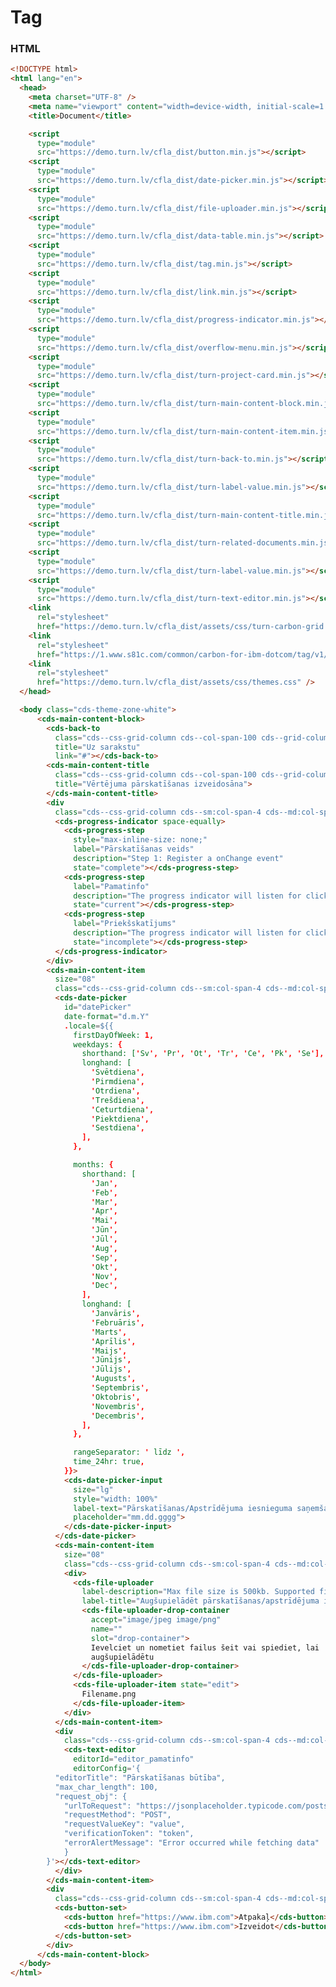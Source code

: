 
# Tag

### HTML

```html
<!DOCTYPE html>
<html lang="en">
  <head>
    <meta charset="UTF-8" />
    <meta name="viewport" content="width=device-width, initial-scale=1.0" />
    <title>Document</title>

    <script
      type="module"
      src="https://demo.turn.lv/cfla_dist/button.min.js"></script>
    <script
      type="module"
      src="https://demo.turn.lv/cfla_dist/date-picker.min.js"></script>
    <script
      type="module"
      src="https://demo.turn.lv/cfla_dist/file-uploader.min.js"></script>
    <script
      type="module"
      src="https://demo.turn.lv/cfla_dist/data-table.min.js"></script>
    <script
      type="module"
      src="https://demo.turn.lv/cfla_dist/tag.min.js"></script>
    <script
      type="module"
      src="https://demo.turn.lv/cfla_dist/link.min.js"></script>
    <script
      type="module"
      src="https://demo.turn.lv/cfla_dist/progress-indicator.min.js"></script>
    <script
      type="module"
      src="https://demo.turn.lv/cfla_dist/overflow-menu.min.js"></script>
    <script
      type="module"
      src="https://demo.turn.lv/cfla_dist/turn-project-card.min.js"></script>
    <script
      type="module"
      src="https://demo.turn.lv/cfla_dist/turn-main-content-block.min.js"></script>
    <script
      type="module"
      src="https://demo.turn.lv/cfla_dist/turn-main-content-item.min.js"></script>
    <script
      type="module"
      src="https://demo.turn.lv/cfla_dist/turn-back-to.min.js"></script>
    <script
      type="module"
      src="https://demo.turn.lv/cfla_dist/turn-label-value.min.js"></script>
    <script
      type="module"
      src="https://demo.turn.lv/cfla_dist/turn-main-content-title.min.js"></script>
    <script
      type="module"
      src="https://demo.turn.lv/cfla_dist/turn-related-documents.min.js"></script>
    <script
      type="module"
      src="https://demo.turn.lv/cfla_dist/turn-label-value.min.js"></script>
    <script
      type="module"
      src="https://demo.turn.lv/cfla_dist/turn-text-editor.min.js"></script>
    <link
      rel="stylesheet"
      href="https://demo.turn.lv/cfla_dist/assets/css/turn-carbon-grid.css" />
    <link
      rel="stylesheet"
      href="https://1.www.s81c.com/common/carbon-for-ibm-dotcom/tag/v1/latest/plex.css" />
    <link
      rel="stylesheet"
      href="https://demo.turn.lv/cfla_dist/assets/css/themes.css" />
  </head>

  <body class="cds-theme-zone-white">
      <cds-main-content-block>
        <cds-back-to
          class="cds--css-grid-column cds--col-span-100 cds--grid-column"
          title="Uz sarakstu"
          link="#"></cds-back-to>
        <cds-main-content-title
          class="cds--css-grid-column cds--col-span-100 cds--grid-column-hang"
          title="Vērtējuma pārskatīšanas izveidosāna">
        </cds-main-content-title>
        <div
          class="cds--css-grid-column cds--sm:col-span-4 cds--md:col-span-8 cds--lg:col-span-10 cds--lg:col-span-10 cds--grid-column-hang">
          <cds-progress-indicator space-equally>
            <cds-progress-step
              style="max-inline-size: none;"
              label="Pārskatīšanas veids"
              description="Step 1: Register a onChange event"
              state="complete"></cds-progress-step>
            <cds-progress-step
              label="Pamatinfo"
              description="The progress indicator will listen for clicks on the steps"
              state="current"></cds-progress-step>
            <cds-progress-step
              label="Priekšskatījums"
              description="The progress indicator will listen for clicks on the steps"
              state="incomplete"></cds-progress-step>
          </cds-progress-indicator>
        </div>
        <cds-main-content-item
          size="08"
          class="cds--css-grid-column cds--sm:col-span-4 cds--md:col-span-8 cds--lg:col-span-10 cds--lg:col-span-10 cds--grid-column-hang">
          <cds-date-picker
            id="datePicker"
            date-format="d.m.Y"
            .locale=${{
              firstDayOfWeek: 1,
              weekdays: {
                shorthand: ['Sv', 'Pr', 'Ot', 'Tr', 'Ce', 'Pk', 'Se'],
                longhand: [
                  'Svētdiena',
                  'Pirmdiena',
                  'Otrdiena',
                  'Trešdiena',
                  'Ceturtdiena',
                  'Piektdiena',
                  'Sestdiena',
                ],
              },

              months: {
                shorthand: [
                  'Jan',
                  'Feb',
                  'Mar',
                  'Apr',
                  'Mai',
                  'Jūn',
                  'Jūl',
                  'Aug',
                  'Sep',
                  'Okt',
                  'Nov',
                  'Dec',
                ],
                longhand: [
                  'Janvāris',
                  'Februāris',
                  'Marts',
                  'Aprīlis',
                  'Maijs',
                  'Jūnijs',
                  'Jūlijs',
                  'Augusts',
                  'Septembris',
                  'Oktobris',
                  'Novembris',
                  'Decembris',
                ],
              },

              rangeSeparator: ' līdz ',
              time_24hr: true,
            }}>
            <cds-date-picker-input
              size="lg"
              style="width: 100%"
              label-text="Pārskatīšanas/Apstrīdējuma iesnieguma saņemšanas datums"
              placeholder="mm.dd.gggg">
            </cds-date-picker-input>
          </cds-date-picker>
          <cds-main-content-item
            size="08"
            class="cds--css-grid-column cds--sm:col-span-4 cds--md:col-span-8 cds--lg:col-span-10 cds--lg:col-span-10 ">
            <div>
              <cds-file-uploader
                label-description="Max file size is 500kb. Supported file types are .jpg and .png."
                label-title="Augšupielādēt pārskatīšanas/apstrīdējuma iesniegumu">
                <cds-file-uploader-drop-container
                  accept="image/jpeg image/png"
                  name=""
                  slot="drop-container">
                  Ievelciet un nometiet failus šeit vai spiediet, lai
                  augšupielādētu
                </cds-file-uploader-drop-container>
              </cds-file-uploader>
              <cds-file-uploader-item state="edit">
                Filename.png
              </cds-file-uploader-item>
            </div>
          </cds-main-content-item>
          <div
            class="cds--css-grid-column cds--sm:col-span-4 cds--md:col-span-8 cds--lg:col-span-10 cds--lg:col-span-10 ">
            <cds-text-editor
              editorId="editor_pamatinfo"
              editorConfig='{
          "editorTitle": "Pārskatīšanas būtība",
          "max_char_length": 100,
          "request_obj": {
            "urlToRequest": "https://jsonplaceholder.typicode.com/posts",
            "requestMethod": "POST",
            "requestValueKey": "value",
            "verificationToken": "token",
            "errorAlertMessage": "Error occurred while fetching data"
            }
        }'></cds-text-editor>
          </div>
        </cds-main-content-item>
        <div
          class="cds--css-grid-column cds--sm:col-span-4 cds--md:col-span-8 cds--lg:col-span-10 cds--lg:col-span-10">
          <cds-button-set>
            <cds-button href="https://www.ibm.com">Atpakaļ</cds-button>
            <cds-button href="https://www.ibm.com">Izveidot</cds-button>
          </cds-button-set>
        </div>
      </cds-main-content-block>
  </body>
</html>
```
